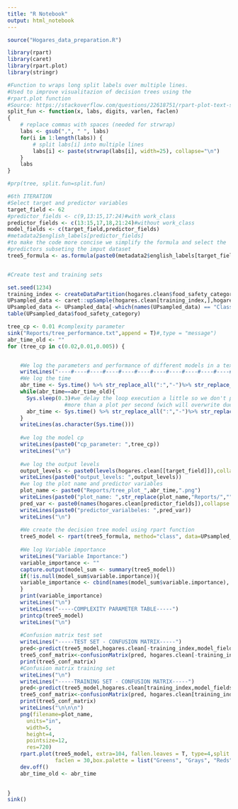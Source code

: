 ```yaml
---
title: "R Notebook"
output: html_notebook
---
```


```r
source("Hogares_data_preparation.R")
```

```r
library(rpart)
library(caret)
library(rpart.plot)
library(stringr)
```

```r
#Function to wraps long split labels over multiple lines.
#Used to improve visualitazion of decision trees using the
#rpart.plot function
#Source: https://stackoverflow.com/questions/22618751/rpart-plot-text-shorter
split_fun <- function(x, labs, digits, varlen, faclen)
{
    # replace commas with spaces (needed for strwrap)
    labs <- gsub(",", " ", labs)
    for(i in 1:length(labs)) {
        # split labs[i] into multiple lines
        labs[i] <- paste(strwrap(labs[i], width=25), collapse="\n")
    }
    labs
}

#prp(tree, split.fun=split.fun)
```






```r
#6th ITERATION
#Select target and predictor variables
target_field <- 62
#predictor_fields <- c(9,13:15,17:24)#with work_class
predictor_fields <- c(13:15,17,18,21:24)#without work_class
model_fields <- c(target_field,predictor_fields)
#metadata2$english_labels[predictor_fields]
#to make the code more concise we simplify the formula and select the 
#predictors subseting the imput dataset
tree5_formula <- as.formula(paste0(metadata2$english_labels[target_field],"~."))

```

```r

```



```r
#Create test and training sets

set.seed(1234)
training_index <- createDataPartition(hogares.clean$food_safety_category,p=0.7,list = F)
UPsampled_data <- caret::upSample(hogares.clean[training_index,],hogares.clean[training_index,target_field])
UPsampled_data <- UPsampled_data[-which(names(UPsampled_data) == "Class")]
table(UPsampled_data$food_safety_category)
```


```r
tree_cp <- 0.01 #complexity parameter
sink("Reports/tree_performance.txt",append = T)#,type = "message")
abr_time_old <- ""
for (tree_cp in c(0.02,0.01,0.005)) {


    #We log the parameters and performance of different models in a text file
    writeLines("----#----#----#----#----#----#----#----#----#----#----#----#----")
    #We log the time
    abr_time <- Sys.time() %>% str_replace_all(":","-")%>% str_replace_all(" ","_")
    while(abr_time==abr_time_old){
      Sys.sleep(0.3)#we delay the loop execution a little so we don't produce
                  #more than a plot per second (wich will overwrite due to duplicated names)
      abr_time <- Sys.time() %>% str_replace_all(":","-")%>% str_replace_all(" ","_")
    }
    writeLines(as.character(Sys.time()))
    
    #we log the model cp
    writeLines(paste0("cp_parameter: ",tree_cp))
    writeLines("\n")
    
    #we log the output levels
    output_levels <- paste0(levels(hogares.clean[[target_field]]),collapse = ", ")
    writeLines(paste0("output_levels: ",output_levels))
    #we log the plot name and predictor variables
    plot_name <- paste0("Reports/tree_plot_",abr_time,".png")
    writeLines(paste0("plot_name: ",str_replace(plot_name,"Reports/","")))
    pred_var <- paste0(names(hogares.clean[predictor_fields]),collapse = ", ")
    writeLines(paste0("predictor_varialbeles: ",pred_var))
    writeLines("\n")
    
    #We create the decision tree model using rpart function
    tree5_model <- rpart(tree5_formula, method="class", data=UPsampled_data[model_fields],control = rpart.control(cp = tree_cp))
    
    #We log Variable importance
    writeLines("Variable Importance:")
    variable_importance <- ""
    capture.output(model_sum <- summary(tree5_model))
    if(!is.null(model_sum$variable.importance)){
    variable_importance <- cbind(names(model_sum$variable.importance), as.character(round(model_sum$variable.importance,digits = 5)))
    }
    print(variable_importance)
    writeLines("\n")
    writeLines("-----COMPLEXITY PARAMETER TABLE-----")
    printcp(tree5_model)
    writeLines("\n")
    
    #Confusion matrix test set
    writeLines("-----TEST SET - CONFUSION MATRIX-----")
    pred<-predict(tree5_model,hogares.clean[-training_index,model_fields],type = "class")
    tree5_conf_matrix<-confusionMatrix(pred, hogares.clean[-training_index,target_field])
    print(tree5_conf_matrix)
    #Confusion matrix training set
    writeLines("\n")
    writeLines("-----TRAINING SET - CONFUSION MATRIX-----")
    pred<-predict(tree5_model,hogares.clean[training_index,model_fields],type = "class")
    tree5_conf_matrix<-confusionMatrix(pred, hogares.clean[training_index,target_field])
    print(tree5_conf_matrix)
    writeLines("\n\n\n")
    png(filename=plot_name, 
      units="in", 
      width=5, 
      height=4, 
      pointsize=12, 
      res=720)
    rpart.plot(tree5_model, extra=104, fallen.leaves = T, type=4,split.fun=split_fun,
               faclen = 30,box.palette = list("Greens", "Grays", "Reds"))
    dev.off()
    abr_time_old <- abr_time
    

}
sink()

```


